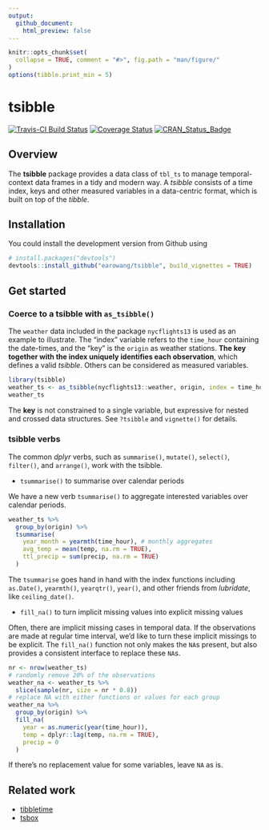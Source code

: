 ```yaml
---
output:
  github_document:
    html_preview: false
---
```


<!-- README.md is generated from README.Rmd. Please edit that file -->

```r
knitr::opts_chunk$set(
  collapse = TRUE, comment = "#>", fig.path = "man/figure/"
)
options(tibble.print_min = 5)
```

# tsibble

[![Travis-CI Build Status](https://travis-ci.org/earowang/tsibble.svg?branch=master)](https://travis-ci.org/earowang/tsibble)
[![Coverage Status](https://img.shields.io/codecov/c/github/earowang/tsibble/master.svg)](https://codecov.io/github/earowang/tsibble?branch=master)
[![CRAN_Status_Badge](http://www.r-pkg.org/badges/version/tsibble)](https://cran.r-project.org/package=tsibble)

## Overview

The **tsibble** package provides a data class of `tbl_ts` to manage temporal-context data frames in a tidy and modern way. A *tsibble* consists of a time index, keys and other measured variables in a data-centric format, which is built on top of the *tibble*.

## Installation

You could install the development version from Github using

```r
# install.packages("devtools")
devtools::install_github("earowang/tsibble", build_vignettes = TRUE)
```

## Get started

### Coerce to a tsibble with `as_tsibble()`

The `weather` data included in the package `nycflights13` is used as an example to illustrate. The "index" variable refers to the `time_hour` containing the date-times, and the "key" is the `origin` as weather stations. **The key together with the index uniquely identifies each observation**, which defines a valid *tsibble*. Others can be considered as measured variables.

```r
library(tsibble)
weather_ts <- as_tsibble(nycflights13::weather, origin, index = time_hour)
weather_ts
```

The **key** is not constrained to a single variable, but expressive for nested and crossed data structures. See `?tsibble` and `vignette()` for details.

### tsibble verbs

The common *dplyr* verbs, such as `summarise()`, `mutate()`, `select()`, `filter()`, and `arrange()`, work with the tsibble. 

* `tsummarise()` to summarise over calendar periods

We have a new verb `tsummarise()` to aggregate interested variables over calendar periods.

```r
weather_ts %>%
  group_by(origin) %>%
  tsummarise(
    year_month = yearmth(time_hour), # monthly aggregates
    avg_temp = mean(temp, na.rm = TRUE),
    ttl_precip = sum(precip, na.rm = TRUE)
  )
```

The `tsummarise` goes hand in hand with the index functions including `as.Date()`, `yearmth()`, `yearqtr()`, `year()`, and other friends from *lubridate*, like `ceiling_date()`.

* `fill_na()` to turn implicit missing values into explicit missing values

Often, there are implicit missing cases in temporal data. If the observations are made at regular time interval, we'd like to turn these implicit missings to be explicit. The `fill_na()` function not only makes the `NA`s present, but also provides a consistent interface to replace these `NA`s.

```r
nr <- nrow(weather_ts)
# randomly remove 20% of the observations
weather_na <- weather_ts %>%
  slice(sample(nr, size = nr * 0.8))
# replace NA with either functions or values for each group
weather_na %>%
  group_by(origin) %>%
  fill_na(
    year = as.numeric(year(time_hour)),
    temp = dplyr::lag(temp, na.rm = TRUE),
    precip = 0
  )
```

If there's no replacement value for some variables, leave `NA` as is.

## Related work

* [tibbletime](https://github.com/business-science/tibbletime)
* [tsbox](https://github.com/christophsax/tsbox)
